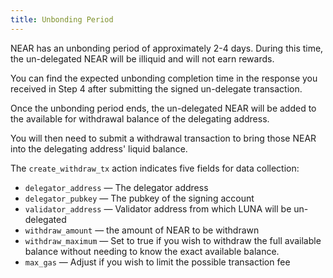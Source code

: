 ```yaml
---
title: Unbonding Period
---
```


NEAR has an unbonding period of approximately 2-4 days. During this time, the un-delegated NEAR will be illiquid and will not earn rewards.

You can find the expected unbonding completion time in the response you received in Step 4 after submitting the signed un-delegate transaction.

Once the unbonding period ends, the un-delegated NEAR will be added to the available for withdrawal balance of the delegating address.

You will then need to submit a withdrawal transaction to bring those NEAR into the delegating address' liquid balance.

The `create_withdraw_tx` action indicates five fields for data collection:

- `delegator_address` — The delegator address
- `delegator_pubkey` — The pubkey of the signing account
- `validator_address` — Validator address from which LUNA will be un-delegated
- `withdraw_amount` — the amount of NEAR to be withdrawn
- `withdraw_maximum` — Set to true if you wish to withdraw the full available balance without needing to know the exact available balance.
- `max_gas` — Adjust if you wish to limit the possible transaction fee
